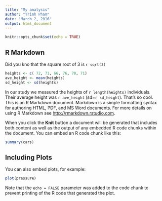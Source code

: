```yaml
---
title: "My analysis"
author: "Trinh Pham"
date: "March 2, 2016"
output: html_document
---
```


```r
knitr::opts_chunk$set(echo = TRUE)
```

## R Markdown
Did you kno that the square root of 3 is `r sqrt(3)`

```r
heights <- c( 72, 71, 66, 76, 70, 71)
ave_height <- mean(heights)
sd_height <- sd(heights)
```

In our study we measured the heights of `r length(heights)` individuals.  Their average height was `r ave_height` (sd=`r sd_height`).  That's so cool.
This is an R Markdown document. Markdown is a simple formatting syntax for authoring HTML, PDF, and MS Word documents. For more details on using R Markdown see <http://rmarkdown.rstudio.com>.

When you click the **Knit** button a document will be generated that includes both content as well as the output of any embedded R code chunks within the document. You can embed an R code chunk like this:

```r
summary(cars)
```

## Including Plots

You can also embed plots, for example:

```r
plot(pressure)
```

Note that the `echo = FALSE` parameter was added to the code chunk to prevent printing of the R code that generated the plot.
